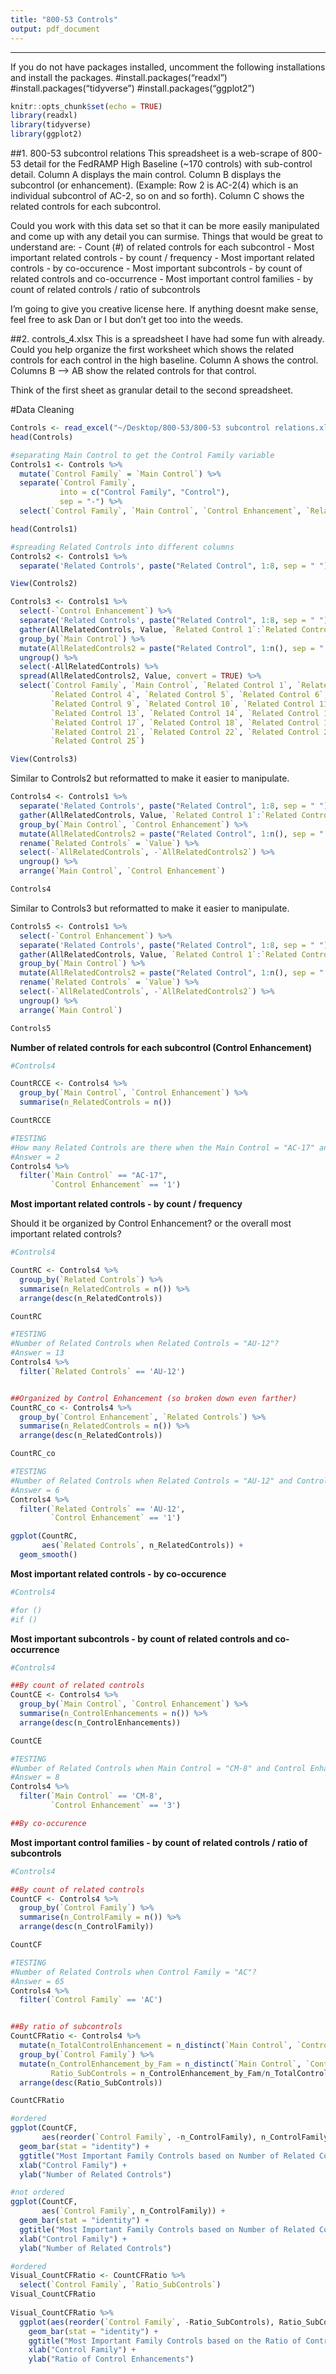 ```yaml
---
title: "800-53 Controls"
output: pdf_document
---
```


---
If you do not have packages installed, uncomment the following installations and install the packages.
#install.packages("readxl")
#install.packages("tidyverse")
#install.packages("ggplot2")

```r
knitr::opts_chunk$set(echo = TRUE)
library(readxl)
library(tidyverse)
library(ggplot2)
```

##1. 800-53 subcontrol relations
This spreadsheet is a web-scrape of 800-53 detail for the FedRAMP High Baseline (~170 controls) with sub-control detail. Column A displays the main control. Column B displays the subcontrol (or enhancement). (Example: Row 2 is AC-2(4) which is an individual subcontrol of AC-2, so on and so forth). Column C shows the related controls for each subcontrol.

Could you work with this data set so that it can be more easily manipulated and come up with any detail you can surmise. Things that would be great to understand are:
- Count (#) of related controls for each subcontrol
- Most important related controls - by count / frequency
- Most important related controls - by co-occurence 
- Most important subcontrols - by count of related controls and co-occurrence
- Most important control families - by count of related controls / ratio of subcontrols

I'm going to give you creative license here. If anything doesnt make sense, feel free to ask Dan or I but don't get too into the weeds.

##2. controls_4.xlsx
This is a spreadsheet I have had some fun with already. Could you help organize the first worksheet which shows the related controls for each control in the high baseline. Column A shows the control. Columns B --> AB show the related controls for that control. 

Think of the first sheet as granular detail to the second spreadsheet. 


#Data Cleaning  
  
```r
Controls <- read_excel("~/Desktop/800-53/800-53 subcontrol relations.xlsx")
head(Controls)
```

```r
#separating Main Control to get the Control Family variable
Controls1 <- Controls %>%
  mutate(`Control Family` = `Main Control`) %>%
  separate(`Control Family`, 
           into = c("Control Family", "Control"), 
           sep = "-") %>%
  select(`Control Family`, `Main Control`, `Control Enhancement`, `Related Controls`)

head(Controls1)

#spreading Related Controls into different columns 
Controls2 <- Controls1 %>%
  separate('Related Controls', paste("Related Control", 1:8, sep = " "), sep = ",", extra = "warn")

View(Controls2)
```

```r
Controls3 <- Controls1 %>%
  select(-`Control Enhancement`) %>%
  separate('Related Controls', paste("Related Control", 1:8, sep = " "), sep = ",", extra = "warn") %>%
  gather(AllRelatedControls, Value, `Related Control 1`:`Related Control 8`, na.rm = TRUE) %>%
  group_by(`Main Control`) %>%
  mutate(AllRelatedControls2 = paste("Related Control", 1:n(), sep = " ")) %>% 
  ungroup() %>%
  select(-AllRelatedControls) %>%
  spread(AllRelatedControls2, Value, convert = TRUE) %>%
  select(`Control Family`, `Main Control`, `Related Control 1`, `Related Control 2`, `Related Control 3`, 
         `Related Control 4`, `Related Control 5`, `Related Control 6`, `Related Control 7`, `Related Control 8`, 
         `Related Control 9`, `Related Control 10`, `Related Control 11`, `Related Control 12`, 
         `Related Control 13`, `Related Control 14`, `Related Control 15`, `Related Control 16`, 
         `Related Control 17`, `Related Control 18`, `Related Control 19`, `Related Control 20`, 
         `Related Control 21`, `Related Control 22`, `Related Control 23`, `Related Control 24`, 
         `Related Control 25`)  

View(Controls3)
```

Similar to Controls2 but reformatted to make it easier to manipulate. 
```r
Controls4 <- Controls1 %>%
  separate('Related Controls', paste("Related Control", 1:8, sep = " "), sep = ",", extra = "warn") %>%
  gather(AllRelatedControls, Value, `Related Control 1`:`Related Control 8`, na.rm = TRUE) %>%
  group_by(`Main Control`, `Control Enhancement`) %>%
  mutate(AllRelatedControls2 = paste("Related Control", 1:n(), sep = " ")) %>%
  rename(`Related Controls` = `Value`) %>%
  select(-`AllRelatedControls`, -`AllRelatedControls2`) %>%
  ungroup() %>%
  arrange(`Main Control`, `Control Enhancement`) 

Controls4
```

Similar to Controls3 but reformatted to make it easier to manipulate. 
```r
Controls5 <- Controls1 %>%
  select(-`Control Enhancement`) %>%
  separate('Related Controls', paste("Related Control", 1:8, sep = " "), sep = ",", extra = "warn") %>%
  gather(AllRelatedControls, Value, `Related Control 1`:`Related Control 8`, na.rm = TRUE) %>%
  group_by(`Main Control`) %>%
  mutate(AllRelatedControls2 = paste("Related Control", 1:n(), sep = " ")) %>%
  rename(`Related Controls` = `Value`) %>%
  select(-`AllRelatedControls`, -`AllRelatedControls2`) %>%
  ungroup() %>%
  arrange(`Main Control`) 

Controls5
```

**Number of related controls for each subcontrol (Control Enhancement)** 
```r
#Controls4

CountRCCE <- Controls4 %>%
  group_by(`Main Control`, `Control Enhancement`) %>%
  summarise(n_RelatedControls = n())

CountRCCE

#TESTING
#How many Related Controls are there when the Main Control = "AC-17" and the Control Enhancement = "1"? 
#Answer = 2
Controls4 %>%
  filter(`Main Control` == "AC-17", 
         `Control Enhancement` == '1')
```

**Most important related controls - by count / frequency**

Should it be organized by Control Enhancement? or the overall most important related controls?
```r
#Controls4

CountRC <- Controls4 %>%
  group_by(`Related Controls`) %>%
  summarise(n_RelatedControls = n()) %>%
  arrange(desc(n_RelatedControls))

CountRC

#TESTING
#Number of Related Controls when Related Controls = "AU-12"? 
#Answer = 13
Controls4 %>%
  filter(`Related Controls` == 'AU-12')


##Organized by Control Enhancement (so broken down even farther)
CountRC_co <- Controls4 %>%
  group_by(`Control Enhancement`, `Related Controls`) %>%
  summarise(n_RelatedControls = n()) %>%
  arrange(desc(n_RelatedControls))

CountRC_co

#TESTING
#Number of Related Controls when Related Controls = "AU-12" and Control Enhancement = "1"? 
#Answer = 6
Controls4 %>%
  filter(`Related Controls` == 'AU-12', 
         `Control Enhancement` == '1')

```

```r
ggplot(CountRC,
       aes(`Related Controls`, n_RelatedControls)) + 
  geom_smooth()
```


**Most important related controls - by co-occurence** 
```r
#Controls4

#for ()
#if ()
```

**Most important subcontrols - by count of related controls and co-occurrence**  
```r
#Controls4

##By count of related controls 
CountCE <- Controls4 %>%
  group_by(`Main Control`, `Control Enhancement`) %>%
  summarise(n_ControlEnhancements = n()) %>%
  arrange(desc(n_ControlEnhancements))

CountCE

#TESTING
#Number of Related Controls when Main Control = "CM-8" and Control Enhancement = "3"? 
#Answer = 8
Controls4 %>%
  filter(`Main Control` == 'CM-8', 
         `Control Enhancement` == '3')

##By co-occurence

```

**Most important control families - by count of related controls / ratio of subcontrols**
```r
#Controls4

##By count of related controls 
CountCF <- Controls4 %>%
  group_by(`Control Family`) %>%
  summarise(n_ControlFamily = n()) %>%
  arrange(desc(n_ControlFamily))

CountCF

#TESTING
#Number of Related Controls when Control Family = "AC"? 
#Answer = 65
Controls4 %>%
  filter(`Control Family` == 'AC')


##By ratio of subcontrols 
CountCFRatio <- Controls4 %>%
  mutate(n_TotalControlEnhancement = n_distinct(`Main Control`, `Control Enhancement`)) %>%
  group_by(`Control Family`) %>%
  mutate(n_ControlEnhancement_by_Fam = n_distinct(`Main Control`, `Control Enhancement`),
         Ratio_SubControls = n_ControlEnhancement_by_Fam/n_TotalControlEnhancement) %>% 
  arrange(desc(Ratio_SubControls))

CountCFRatio
```

```r
#ordered
ggplot(CountCF, 
       aes(reorder(`Control Family`, -n_ControlFamily), n_ControlFamily)) +
  geom_bar(stat = "identity") +
  ggtitle("Most Important Family Controls based on Number of Related Controls") +
  xlab("Control Family") + 
  ylab("Number of Related Controls")

#not ordered
ggplot(CountCF, 
       aes(`Control Family`, n_ControlFamily)) +
  geom_bar(stat = "identity") +
  ggtitle("Most Important Family Controls based on Number of Related Controls") +
  xlab("Control Family") + 
  ylab("Number of Related Controls")
```

```r
#ordered
Visual_CountCFRatio <- CountCFRatio %>%
  select(`Control Family`, `Ratio_SubControls`)
Visual_CountCFRatio
 
Visual_CountCFRatio %>%
  ggplot(aes(reorder(`Control Family`, -Ratio_SubControls), Ratio_SubControls)) +
    geom_bar(stat = "identity") +
    ggtitle("Most Important Family Controls based on the Ratio of Control Enhancements") +
    xlab("Control Family") + 
    ylab("Ratio of Control Enhancements")
```

